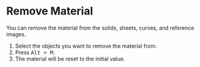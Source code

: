 
# Remove Material

<Reference shortcut="Alt + M" command="Remove Material" button="" />

You can remove the material from the solids, sheets, curves, and reference images.

1. Select the objects you want to remove the material from.
2. Press <kbd>Alt + M</kbd>.
3. The material will be reset to the initial value.



